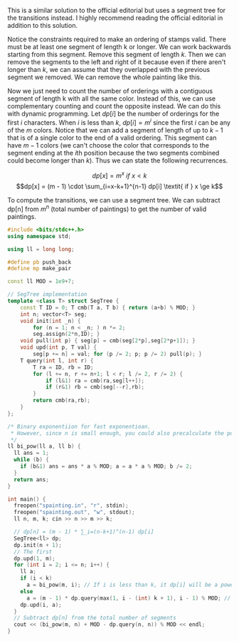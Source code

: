 
This is a similar solution to the official editorial but uses a segment tree for the transitions instead. I highly recommend reading the official editorial in addition to this solution.

Notice the constraints required to make an ordering of stamps valid. There must be at least one segment of length k or longer. We can work backwards starting from this segment. Remove this segment of length $k$. Then we can remove the segments to the left and right of it because even if there aren't longer than $k$, we can assume that they overlapped with the previous segment we removed. We can remove the whole painting like this.

Now we just need to count the number of orderings with a contiguous segment of length k with all the same color. Instead of this, we can use complementary counting and count the opposite instead. We can do this with dynamic programming. Let $dp[i]$ be the number of orderings for the first $i$ characters. When $i$ is less than $k$, $dp[i] = m^i$ since the first $i$ can be any of the $m$ colors. Notice that we can add a segment of length of up to $k - 1$ that is of a single color to the end of a valid ordering. This segment can have $m - 1$ colors (we can't choose the color that corresponds to the segment ending at the $i$th position because the two segments combined could become longer than $k$). Thus we can state the following recurrences.

$$dp[x] = m^x \textit{ if } x < k$$
$$dp[x] = (m - 1) \cdot \sum_{i=x-k+1}^{n-1} dp[i] \textit{ if } x \ge k$$

To compute the transitions, we can use a segment tree. We can subtract dp[n] from $m^n$ (total number of paintings) to get the number of valid paintings.

```cpp
#include <bits/stdc++.h>
using namespace std;

using ll = long long;

#define pb push_back
#define mp make_pair

const ll MOD = 1e9+7;

// SegTree implementation
template <class T> struct SegTree { 
	const T ID = 0; T cmb(T a, T b) { return (a+b) % MOD; } 
	int n; vector<T> seg;
	void init(int _n) { 
		for (n = 1; n < _n; ) n *= 2; 
		seg.assign(2*n,ID); }
	void pull(int p) { seg[p] = cmb(seg[2*p],seg[2*p+1]); }
	void upd(int p, T val) {
		seg[p += n] = val; for (p /= 2; p; p /= 2) pull(p); }
	T query(int l, int r) {
		T ra = ID, rb = ID;
		for (l += n, r += n+1; l < r; l /= 2, r /= 2) {
			if (l&1) ra = cmb(ra,seg[l++]);
			if (r&1) rb = cmb(seg[--r],rb);
		}
		return cmb(ra,rb);
	}
};

/* Binary exponentiion for fast exponentioan.
 * However, since n is small enough, you could also precalculate the powers of m instead
 */
ll bi_pow(ll a, ll b) {
  ll ans = 1;
  while (b) {
    if (b&1) ans = ans * a % MOD; a = a * a % MOD; b /= 2;
  }
  return ans;
}

int main() {
  freopen("spainting.in", "r", stdin);
  freopen("spainting.out", "w", stdout);
  ll n, m, k; cin >> n >> m >> k;

  // dp[n] = (m - 1) * ∑_i=(n-k+1)^(n-1) dp[i]
  SegTree<ll> dp;
  dp.init(n + 1);
  // The first 
  dp.upd(1, m);
  for (int i = 2; i <= n; i++) {
    ll a;
    if (i < k)
      a = bi_pow(m, i); // If i is less than k, it dp[i] will be a power of m
    else
      a = (m - 1) * dp.query(max(1, i - (int) k + 1), i - 1) % MOD; // Otherwise, apply the dp-recurrence
    dp.upd(i, a);
  }
  // Subtract dp[n] from the total number of segments
  cout << (bi_pow(m, n) + MOD - dp.query(n, n)) % MOD << endl;
}
```
